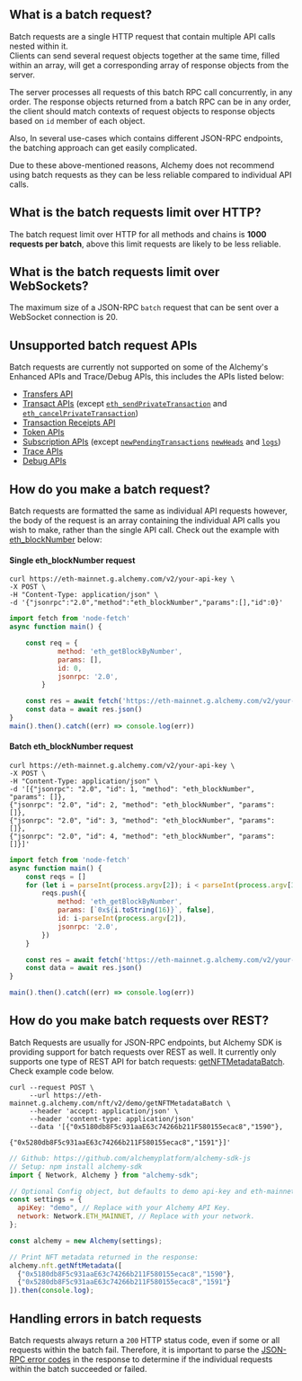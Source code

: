 ## What is a batch request?

Batch requests are a single HTTP request that contain multiple API calls nested within it.  
Clients can send several request objects together at the same time, filled within an array, will get a corresponding array of response objects from the server.

The server processes all requests of this batch RPC call concurrently, in any order. The response objects returned from a batch RPC can be in any order, the client should match contexts of request objects to response objects based on `id` member of each object.

Also, In several use-cases which contains different JSON-RPC endpoints, the batching approach can get easily complicated.

Due to these above-mentioned reasons, Alchemy does not recommend using batch requests as they can be less reliable compared to individual API calls.

## What is the batch requests limit over HTTP?

The batch request limit over HTTP for all methods and chains is **1000 requests per batch**, above this limit requests are likely to be less reliable.

## What is the batch requests limit over WebSockets?

The maximum size of a JSON-RPC `batch` request that can be sent over a WebSocket connection is 20.

## Unsupported batch request APIs

Batch requests are currently not supported on some of the Alchemy's Enhanced APIs and Trace/Debug APIs, this includes the APIs listed below:

- [Transfers API](ref:transfers-api-quickstart)
- [Transact APIs](ref:transact-api-quickstart) (except [`eth_sendPrivateTransaction`](ref:eth-sendprivatetransaction) and [`eth_cancelPrivateTransaction`](ref:eth-cancelprivatetransaction))
- [Transaction Receipts API](ref:transaction-receipts-endpoints) 
- [Token APIs](ref:token-api-quickstart) 
- [Subscription APIs](ref:subscription-api) (except [`newPendingTransactions`](ref:newpendingtransactions) [`newHeads`](ref:newheads) and [`logs`](ref:logs))
- [Trace APIs](ref:trace-api-quickstart) 
- [Debug APIs](ref:debug-api-quickstart) 

## How do you make a batch request?

Batch requests are formatted the same as individual API requests however, the body of the request is an array containing the individual API calls you wish to make, rather than the single API call. Check out the example with [eth_blockNumber](ref:eth-blocknumber) below:

#### Single eth_blockNumber request

```curl
curl https://eth-mainnet.g.alchemy.com/v2/your-api-key \
-X POST \
-H "Content-Type: application/json" \
-d '{"jsonrpc":"2.0","method":"eth_blockNumber","params":[],"id":0}'
```
```javascript Javascript
import fetch from 'node-fetch'
async function main() {

    const req = {
            method: 'eth_getBlockByNumber',
            params: [],
            id: 0,
            jsonrpc: '2.0',
        }

    const res = await fetch('https://eth-mainnet.g.alchemy.com/v2/your-api-key \', {method: 'POST', body: JSON.stringify(req), headers: {'Content-Type': 'application/json'}})
    const data = await res.json()
}
main().then().catch((err) => console.log(err))
```

#### Batch eth_blockNumber request

```curl
curl https://eth-mainnet.g.alchemy.com/v2/your-api-key \
-X POST \
-H "Content-Type: application/json" \
-d '[{"jsonrpc": "2.0", "id": 1, "method": "eth_blockNumber", "params": []},
{"jsonrpc": "2.0", "id": 2, "method": "eth_blockNumber", "params": []},
{"jsonrpc": "2.0", "id": 3, "method": "eth_blockNumber", "params": []},
{"jsonrpc": "2.0", "id": 4, "method": "eth_blockNumber", "params": []}]'
```
```javascript
import fetch from 'node-fetch'
async function main() {
    const reqs = []
    for (let i = parseInt(process.argv[2]); i < parseInt(process.argv[3]); i++) {
        reqs.push({
            method: 'eth_getBlockByNumber',
            params: [`0x${i.toString(16)}`, false],
            id: i-parseInt(process.argv[2]),
            jsonrpc: '2.0',
        })
    }

    const res = await fetch('https://eth-mainnet.g.alchemy.com/v2/your-api-key \', {method: 'POST', body: JSON.stringify(reqs), headers: {'Content-Type': 'application/json'}})
    const data = await res.json()
}

main().then().catch((err) => console.log(err))
```

## How do you make batch requests over REST?

Batch Requests are usually for JSON-RPC endpoints, but Alchemy SDK is providing support for batch requests over REST as well. It currently only supports one type of REST API for batch requests: [getNFTMetadataBatch](ref:getnftmetadatabatch). Check example code below.

```curl
curl --request POST \
     --url https://eth-mainnet.g.alchemy.com/nft/v2/demo/getNFTMetadataBatch \
     --header 'accept: application/json' \
     --header 'content-type: application/json'
     --data '[{"0x5180db8F5c931aaE63c74266b211F580155ecac8","1590"},
     					{"0x5280db8F5c931aaE63c74266b211F580155ecac8","1591"}]'
```
```javascript
// Github: https://github.com/alchemyplatform/alchemy-sdk-js
// Setup: npm install alchemy-sdk
import { Network, Alchemy } from "alchemy-sdk";

// Optional Config object, but defaults to demo api-key and eth-mainnet.
const settings = {
  apiKey: "demo", // Replace with your Alchemy API Key.
  network: Network.ETH_MAINNET, // Replace with your network.
};

const alchemy = new Alchemy(settings);

// Print NFT metadata returned in the response:
alchemy.nft.getNftMetadata([
  {"0x5180db8F5c931aaE63c74266b211F580155ecac8","1590"},
  {"0x5280db8F5c931aaE63c74266b211F580155ecac8","1591"}
]).then(console.log);
```

## Handling errors in batch requests

Batch requests always return a `200` HTTP status code, even if some or all requests within the batch fail. Therefore, it is important to parse the [JSON-RPC error codes](ref:error-reference#standard-json-rpc-errors) in the response to determine if the individual requests within the batch succeeded or failed.